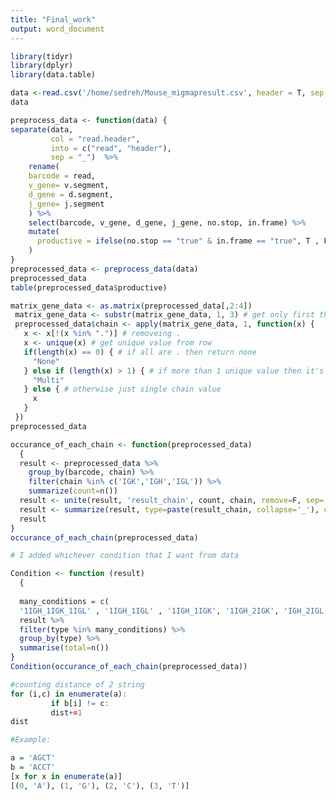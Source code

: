 ```yaml
---
title: "Final_work"
output: word_document
---
```

```r
library(tidyr)
library(dplyr)
library(data.table)
```

```r
data <-read.csv('/home/sedreh/Mouse_migmapresult.csv', header = T, sep = '\t')
data
```

```r
preprocess_data <- function(data) {
separate(data,
         col = "read.header",
         into = c("read", "header"),
         sep = "_")  %>% 
    rename(
    barcode = read,
    v_gene= v.segment,
    d_gene = d.segment,
    j_gene= j.segment
    ) %>%
    select(barcode, v_gene, d_gene, j_gene, no.stop, in.frame) %>%
    mutate(
      productive = ifelse(no.stop == "true" & in.frame == "true", T , F)
    )
}
preprocessed_data <- preprocess_data(data)
preprocessed_data
table(preprocessed_data$productive)
```

```r
matrix_gene_data <- as.matrix(preprocessed_data[,2:4])
 matrix_gene_data <- substr(matrix_gene_data, 1, 3) # get only first three characters
 preprocessed_data$chain <- apply(matrix_gene_data, 1, function(x) {
   x <- x[!(x %in% ".")] # removeing . 
   x <- unique(x) # get unique value from row
   if(length(x) == 0) { # if all are . then return none
     "None"
   } else if (length(x) > 1) { # if more than 1 unique value then it's multi
     "Multi"
   } else { # otherwise just single chain value
     x
   }
 })
preprocessed_data
```

```r
occurance_of_each_chain <- function(preprocessed_data)
  {
  result <- preprocessed_data %>%
    group_by(barcode, chain) %>%
    filter(chain %in% c('IGK','IGH','IGL')) %>%
    summarize(count=n())
  result <- unite(result, 'result_chain', count, chain, remove=F, sep='') 
  result <- summarize(result, type=paste(result_chain, collapse='_'), count=sum(count))
  result
}
occurance_of_each_chain(preprocessed_data)
```

```r
# I added whichever condition that I want from data

Condition <- function (result)
  {
  
  many_conditions = c(
  '1IGH_1IGK_1IGL' , '1IGH_1IGL' , '1IGH_1IGK', '1IGH_2IGK', 'IGH_2IGL')
  result %>% 
  filter(type %in% many_conditions) %>% 
  group_by(type) %>% 
  summarise(total=n())
}
Condition(occurance_of_each_chain(preprocessed_data))
```

```r
#counting distance of 2 string
for (i,c) in enumerate(a):
         if b[i] != c:
         dist+=1
dist

#Example:

a = 'AGCT'
b = 'ACCT'
[x for x in enumerate(a)]
[(0, 'A'), (1, 'G'), (2, 'C'), (3, 'T')]
```


